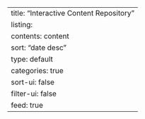 ---
title: "Interactive Content Repository"
listing:
  contents: content
  sort: "date desc"
  type: default
  categories: true
  sort-ui: false
  filter-ui: false
  feed: true
---